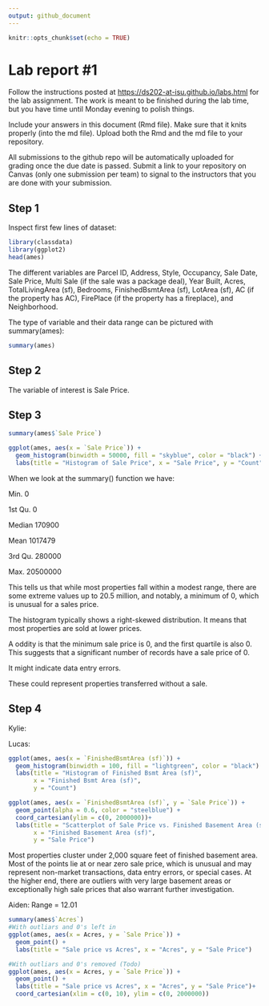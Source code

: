 ```yaml
---
output: github_document
---
```


<!-- README.md is generated from README.Rmd. Please edit the README.Rmd file -->

```r
knitr::opts_chunk$set(echo = TRUE)
```

# Lab report #1

Follow the instructions posted at <https://ds202-at-isu.github.io/labs.html> for the lab assignment. The work is meant to be finished during the lab time, but you have time until Monday evening to polish things.

Include your answers in this document (Rmd file). Make sure that it knits properly (into the md file). Upload both the Rmd and the md file to your repository.

All submissions to the github repo will be automatically uploaded for grading once the due date is passed. Submit a link to your repository on Canvas (only one submission per team) to signal to the instructors that you are done with your submission.

## Step 1

Inspect first few lines of dataset:

```r
library(classdata)
library(ggplot2)
head(ames)
```

The different variables are Parcel ID, Address, Style, Occupancy, Sale Date, Sale Price, Multi Sale (if the sale was a package deal), Year Built, Acres, TotalLivingArea (sf), Bedrooms, FinishedBsmtArea (sf), LotArea (sf), AC (if the property has AC), FirePlace (if the property has a fireplace), and Neighborhood.

The type of variable and their data range can be pictured with summary(ames):

```r
summary(ames)
```

## Step 2

The variable of interest is Sale Price.

## Step 3

```r
summary(ames$`Sale Price`)

ggplot(ames, aes(x = `Sale Price`)) +
  geom_histogram(binwidth = 50000, fill = "skyblue", color = "black") +
  labs(title = "Histogram of Sale Price", x = "Sale Price", y = "Count")
```

When we look at the summary() function we have:

Min. 0

1st Qu. 0

Median 170900

Mean 1017479

3rd Qu. 280000

Max. 20500000

This tells us that while most properties fall within a modest range, there are some extreme values up to 20.5 million, and notably, a minimum of 0, which is unusual for a sales price.

The histogram typically shows a right-skewed distribution. It means that most properties are sold at lower prices.

A oddity is that the minimum sale price is 0, and the first quartile is also 0. This suggests that a significant number of records have a sale price of 0.

It might indicate data entry errors.

These could represent properties transferred without a sale.

## Step 4

Kylie:

Lucas:

```r
ggplot(ames, aes(x = `FinishedBsmtArea (sf)`)) +
  geom_histogram(binwidth = 100, fill = "lightgreen", color = "black") +
  labs(title = "Histogram of Finished Bsmt Area (sf)",
       x = "Finished Bsmt Area (sf)",
       y = "Count")
```

```r
ggplot(ames, aes(x = `FinishedBsmtArea (sf)`, y = `Sale Price`)) +
  geom_point(alpha = 0.6, color = "steelblue") +
  coord_cartesian(ylim = c(0, 2000000))+
  labs(title = "Scatterplot of Sale Price vs. Finished Basement Area (sf)",
       x = "Finished Basement Area (sf)",
       y = "Sale Price")

```

Most properties cluster under 2,000 square feet of finished basement area. Most of the points lie at or near zero sale price, which is unusual and may represent non-market transactions, data entry errors, or special cases. At the higher end, there are outliers with very large basement areas or exceptionally high sale prices that also warrant further investigation.

Aiden: Range = 12.01

```r
summary(ames$`Acres`)
#With outliars and 0's left in
ggplot(ames, aes(x = Acres, y = `Sale Price`)) +
  geom_point() +
  labs(title = "Sale price vs Acres", x = "Acres", y = "Sale Price")
```

```r
#With outliars and 0's removed (Todo)
ggplot(ames, aes(x = Acres, y = `Sale Price`)) +
  geom_point() +
  labs(title = "Sale price vs Acres", x = "Acres", y = "Sale Price")+
  coord_cartesian(xlim = c(0, 10), ylim = c(0, 2000000))
```
